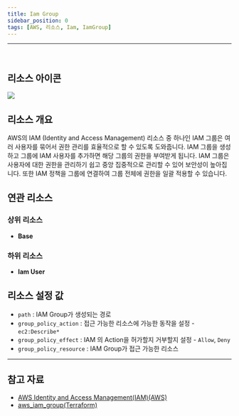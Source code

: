```yaml
---
title: Iam Group
sidebar_position: 0
tags: [AWS, 리소스, Iam, IamGroup]
---
```





<hr />
<br />

## 리소스 아이콘

<img src={icon} />

## 리소스 개요

AWS의 IAM (Identity and Access Management) 리소스 중 하나인 IAM 그룹은 여러 사용자를 묶어서 권한 관리를 효율적으로 할 수 있도록 도와줍니다. IAM 그룹을 생성하고 그룹에 IAM 사용자를 추가하면 해당 그룹의 권한을 부여받게 됩니다. IAM 그룹은 사용자에 대한 권한을 관리하기 쉽고 중앙 집중적으로 관리할 수 있어 보안성이 높아집니다. 또한 IAM 정책을 그룹에 연결하여 그룹 전체에 권한을 일괄 적용할 수 있습니다.

## 연관 리소스

### 상위 리소스

-   **Base**

### 하위 리소스

-   **Iam User**

## 리소스 설정 값

-   `path` : IAM Group가 생성되는 경로
-   `group_policy_action` : 접근 가능한 리소스에 가능한 동작을 설정 - `ec2:Describe*`
-   `group_policy_effect` : IAM 의 Action을 허가할지 거부할지 설정 - `Allow`, `Deny`
-   `group_policy_resource` : IAM Group가 접근 가능한 리소스

---

## 참고 자료

-   [AWS Identity and Access Management(IAM)(AWS)](https://docs.aws.amazon.com/ko_kr/IAM/latest/UserGuide/introduction.html)
-   [aws_iam_group(Terraform)](https://registry.terraform.io/providers/hashicorp/aws/latest/docs/resources/iam_group)
